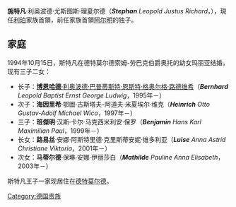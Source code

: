 {{unreferenced|time=2018-11-27T02:28:51+00:00}}
{{Infobox noble
| name        = 斯特凡
| succession  = 利珀家族首領
| reign       = 2015年至今
| predecessor = [[阿尔明_(利珀)|阿尔明]]
| birth_date  = {{birth date and age|1959|5|24}}
| birth_place = [[德特莫尔德|德特莫尔德]]
| father      = [[阿尔明_(利珀)|阿尔明]]
| mother      = 特劳特·贝克尔
}}
'''施特凡'''·利奥波德·尤斯图斯·理夏尔德（'''''Stephan''' Leopold Justus Richard''，{{bd|1959年|5月24日|catIdx=G}}），現任[[利珀親王国|利珀]]家族首領，前任家族首領[[阿尔明_(利珀)|阿尔明]]的独子。

== 家庭 ==
1994年10月15日，斯特凡在德特莫尔德索姆-劳巴克伯爵奥托的幼女玛丽亚结婚，现有三子二女：
* 长子：[[博恩哈德_(利珀)|'''博恩哈德'''·利奥波德·巴普蒂斯特·恩斯特·格奥尔格·路德维希]]（'''''Bernhard''' Leopold Baptist Ernst George Ludwig''，1995年－）
* 次子：'''海因里希'''·鄂圖·古斯塔夫-阿道夫·米夏埃尔·维克（'''''Heinrich''' Otto Gustav-Adolf Michael Wico''，1997年－）
* 三子：'''班傑明'''·汉斯·卡尔·马克西米利安·保罗（'''''Benjamin''' Hans Karl Maximilian Paul''，1999年－）
* 长女：'''路易丝'''·安娜·阿斯特里德·克里斯蒂安妮·维多利亚（'''''Luise''' Anna Astrid Christiane Viktoria''，2001年－）
* 次女：'''马蒂尔德'''·保琳·安娜·伊丽莎白（'''''Mathilde''' Pauline Anna Elisabeth''，2003年－）

斯特凡王子一家现居住在[[德特莫尔德|德特莫尔德]]。

[[Category:德国贵族|Category:德国贵族]]